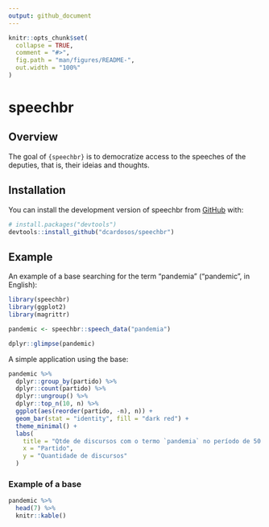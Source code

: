 ```yaml
---
output: github_document
---
```


<!-- README.md is generated from README.Rmd. Please edit that file -->

```r
knitr::opts_chunk$set(
  collapse = TRUE,
  comment = "#>",
  fig.path = "man/figures/README-",
  out.width = "100%"
)
```

# speechbr

<!-- badges: start -->
<!-- badges: end -->

## Overview

The goal of `{speechbr}` is to democratize access to the speeches of the deputies, that is, their ideias and thoughts.

## Installation

You can install the development version of speechbr from [GitHub](https://github.com/) with:

```r
# install.packages("devtools")
devtools::install_github("dcardosos/speechbr")
```

## Example

An example of a base searching for the term "pandemia" ("pandemic", in English):

```r
library(speechbr)
library(ggplot2)
library(magrittr)

pandemic <- speechbr::speech_data("pandemia")

dplyr::glimpse(pandemic)
```

A simple application using the base:

```r
pandemic %>% 
  dplyr::group_by(partido) %>% 
  dplyr::count(partido) %>% 
  dplyr::ungroup() %>% 
  dplyr::top_n(10, n) %>%
  ggplot(aes(reorder(partido, -n), n)) +
  geom_bar(stat = "identity", fill = "dark red") +
  theme_minimal() +
  labs(
    title = "Qtde de discursos com o termo `pandemia` no período de 50 dias por partido",
    x = "Partido",
    y = "Quantidade de discursos"
  )
```

### Example of a base

```r

pandemic %>% 
  head(7) %>%
  knitr::kable()
```
